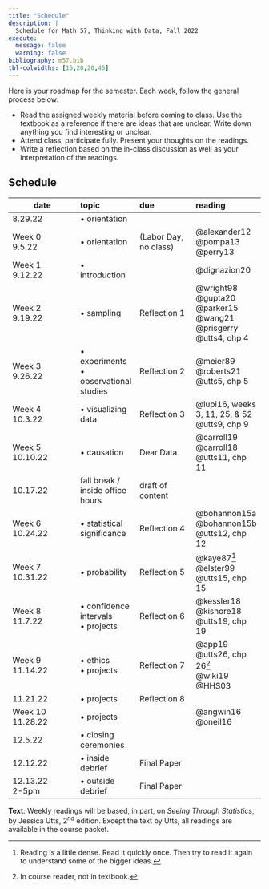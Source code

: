 ```yaml
---
title: "Schedule"
description: |
  Schedule for Math 57, Thinking with Data, Fall 2022
execute: 
  message: false
  warning: false
bibliography: m57.bib
tbl-colwidths: [15,20,20,45]
---
```


Here is your roadmap for the semester.  Each week, follow the general process below:

- Read the assigned weekly material before coming to class. Use the textbook as a reference if there are ideas that are unclear.  Write down anything you find interesting or unclear.
- Attend class, participate fully.  Present your thoughts on the readings.
- Write a reflection based on the in-class discussion as well as your interpretation of the readings.


## Schedule

:::{.column-body-outset}
| date | topic | due | reading |
|---------|:-----|:------|:------|
| 8.29.22     | • orientation   |    |     |
| Week 0 <br> 9.5.22     | • orientation | (Labor Day, no class)  |  @alexander12 <br> @pompa13 <br> @perry13   |
| Week 1 <br> 9.12.22 | • introduction | | @dignazion20 |
| Week 2 <br> 9.19.22 | • sampling | Reflection 1 | @wright98 <br> @gupta20 <br> @parker15 <br> @wang21 <br> @prisgerry <br> @utts4, chp 4|
| Week 3 <br> 9.26.22 | • experiments <br> • observational<br>  studies | Reflection 2 | @meier89 <br> @roberts21 <br> @utts5, chp 5 |
| Week 4 <br> 10.3.22 | • visualizing data | Reflection 3 | @lupi16, weeks 3, 11, 25, & 52 <br> @utts9, chp 9 |
| Week 5 <br> 10.10.22 | • causation | Dear Data | @carroll19 <br> @carroll18 <br> @utts11, chp 11|
| 10.17.22 | fall break / inside office hours | draft of content |  |
| Week 6 <br> 10.24.22 | • statistical <br> significance | Reflection 4 | @bohannon15a <br> @bohannon15b <br> @utts12, chp 12 |
| Week 7 <br> 10.31.22 | • probability | Reflection 5 | @kaye87^[Reading is a little dense.  Read it quickly once.  Then try to read it again to understand some of the bigger ideas.] <br> @elster99 <br> @utts15, chp 15 |
| Week 8 <br> 11.7.22 | • confidence <br> intervals <br> • projects | Reflection 6 | @kessler18 <br> @kishore18 <br> @utts19, chp 19 |
| Week 9 <br> 11.14.22 | • ethics <br> • projects | Reflection 7 | @app19 <br> @utts26, chp 26^[In course reader, not in textbook.] <br> @wiki19 <br> @HHS03 |
| 11.21.22 | • projects | Reflection 8 | |
| Week 10 <br> 11.28.22 | • projects | | @angwin16 <br> @oneil16 |
| 12.5.22 | • closing ceremonies | | |
| 12.12.22| • inside debrief | Final Paper | | 
| 12.13.22 <br> 2-5pm| • outside debrief | Final Paper | | 

:::



<!--
\hline
\ \ \ \ 12/5/22 & Closing Ceremonies & &  \\
\\
\hline
\ \ \ \ 12/12/22 & Debrief & Final Paper Due & (Monday) inside\\
\ \ \ \ 12/13/22 & Debrief & Final Paper Due & (Tuesday) outside (2-5pm)
\\
\hline
\end{tabular}\\

-->


**Text**:  Weekly readings will be based, in part, on *Seeing Through Statistics*, by Jessica Utts, $2^{nd}$ edition.  Except the text by Utts, all readings are available in the course packet.

::: {#refs}
:::
